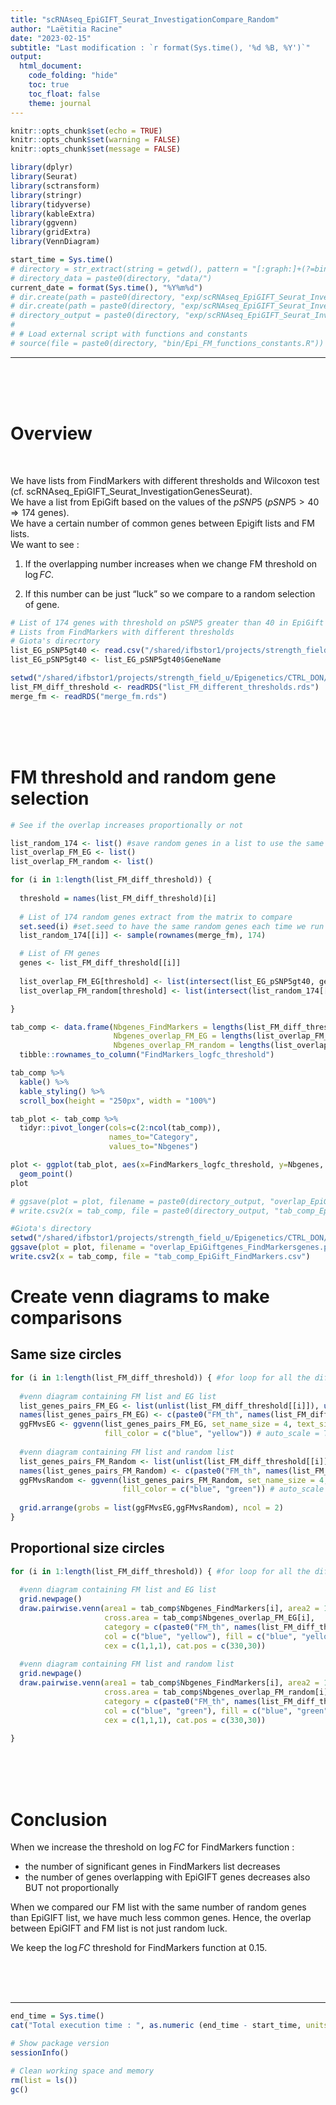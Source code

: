 ```yaml
---
title: "scRNAseq_EpiGIFT_Seurat_InvestigationCompare_Random"
author: "Laëtitia Racine"
date: "2023-02-15"
subtitle: "Last modification : `r format(Sys.time(), '%d %B, %Y')`"
output:
  html_document:
    code_folding: "hide"
    toc: true
    toc_float: false
    theme: journal
---
```


```r

knitr::opts_chunk$set(echo = TRUE)
knitr::opts_chunk$set(warning = FALSE)
knitr::opts_chunk$set(message = FALSE)

```

```r

library(dplyr)
library(Seurat)
library(sctransform)
library(stringr)
library(tidyverse)
library(kableExtra)
library(ggvenn)
library(gridExtra)
library(VennDiagram)

```

```r

start_time = Sys.time()
# directory = str_extract(string = getwd(), pattern = "[:graph:]+(?=bin)")
# directory_data = paste0(directory, "data/")
current_date = format(Sys.time(), "%Y%m%d")
# dir.create(path = paste0(directory, "exp/scRNAseq_EpiGIFT_Seurat_InvestigationCompare_Random/"))
# dir.create(path = paste0(directory, "exp/scRNAseq_EpiGIFT_Seurat_InvestigationCompare_Random/"), current_date)
# directory_output = paste0(directory, "exp/scRNAseq_EpiGIFT_Seurat_InvestigationCompare_Random/", current_date, "/")
# 
# # Load external script with functions and constants
# source(file = paste0(directory, "bin/Epi_FM_functions_constants.R"))

```

------------------------------------------------------------------------

<br><br><br>

# Overview

<br>

We have lists from FindMarkers with different thresholds and Wilcoxon test (cf. scRNAseq_EpiGIFT_Seurat_InvestigationGenesSeurat).\
We have a list from EpiGift based on the values of the $pSNP5$ ($pSNP5 \gt 40 \Rightarrow 174$ genes).\
We have a certain number of common genes between Epigift lists and FM lists.\
We want to see :

1.  If the overlapping number increases when we change FM threshold on $\log FC$.

2.  If this number can be just "luck" so we compare to a random selection of gene.

```r

# List of 174 genes with threshold on pSNP5 greater than 40 in EpiGift
# Lists from FindMarkers with different thresholds
# Giota's direcrtory
list_EG_pSNP5gt40 <- read.csv("/shared/ifbstor1/projects/strength_field_u/Epigenetics/list_174genes_pSNP5gt40.csv")
list_EG_pSNP5gt40 <- list_EG_pSNP5gt40$GeneName

setwd("/shared/ifbstor1/projects/strength_field_u/Epigenetics/CTRL_DON/Git/exp/scRNAseq_EpiGIFT_Seurat_InvestigationCompare_Random")
list_FM_diff_threshold <- readRDS("list_FM_different_thresholds.rds")
merge_fm <- readRDS("merge_fm.rds")
```

<br><br><br>

# FM threshold and random gene selection

```r

# See if the overlap increases proportionally or not

list_random_174 <- list() #save random genes in a list to use the same genes to venn diagrams 
list_overlap_FM_EG <- list()
list_overlap_FM_random <- list()

for (i in 1:length(list_FM_diff_threshold)) {
  
  threshold = names(list_FM_diff_threshold)[i]
  
  # List of 174 random genes extract from the matrix to compare
  set.seed(i) #set.seed to have the same random genes each time we run the code
  list_random_174[[i]] <- sample(rownames(merge_fm), 174)

  # List of FM genes
  genes <- list_FM_diff_threshold[[i]]
  
  list_overlap_FM_EG[threshold] <- list(intersect(list_EG_pSNP5gt40, genes))
  list_overlap_FM_random[threshold] <- list(intersect(list_random_174[[i]], genes))

}

tab_comp <- data.frame(Nbgenes_FindMarkers = lengths(list_FM_diff_threshold),
                       Nbgenes_overlap_FM_EG = lengths(list_overlap_FM_EG),
                       Nbgenes_overlap_FM_random = lengths(list_overlap_FM_random)) %>%
  tibble::rownames_to_column("FindMarkers_logfc_threshold")

tab_comp %>%
  kable() %>%
  kable_styling() %>%
  scroll_box(height = "250px", width = "100%")

tab_plot <- tab_comp %>% 
  tidyr::pivot_longer(cols=c(2:ncol(tab_comp)),
                      names_to="Category",
                      values_to="Nbgenes")

plot <- ggplot(tab_plot, aes(x=FindMarkers_logfc_threshold, y=Nbgenes, shape=Category, col=Category)) +
  geom_point()
plot

# ggsave(plot = plot, filename = paste0(directory_output, "overlap_EpiGiftgenes_FindMarkersgenes.png")) 
# write.csv2(x = tab_comp, file = paste0(directory_output, "tab_comp_EpiGift_FindMarkers.csv"))

#Giota's directory
setwd("/shared/ifbstor1/projects/strength_field_u/Epigenetics/CTRL_DON/Git/exp/scRNAseq_EpiGIFT_Seurat_InvestigationCompare_Random")
ggsave(plot = plot, filename = "overlap_EpiGiftgenes_FindMarkersgenes.png")
write.csv2(x = tab_comp, file = "tab_comp_EpiGift_FindMarkers.csv")

```

# Create venn diagrams to make comparisons

## Same size circles

```r
for (i in 1:length(list_FM_diff_threshold)) { #for loop for all the different thresholds applied
  
  #venn diagram containing FM list and EG list
  list_genes_pairs_FM_EG <- list(unlist(list_FM_diff_threshold[[i]]), unlist(list_EG_pSNP5gt40))
  names(list_genes_pairs_FM_EG) <- c(paste0("FM_th", names(list_FM_diff_threshold)[i]), "EG")
  ggFMvsEG <- ggvenn(list_genes_pairs_FM_EG, set_name_size = 4, text_size = 5, 
                     fill_color = c("blue", "yellow")) # auto_scale = TRUE have proportional size of circles
  
  #venn diagram containing FM list and random list
  list_genes_pairs_FM_Random <- list(unlist(list_FM_diff_threshold[[i]]), unlist(list_random_174[[i]]))
  names(list_genes_pairs_FM_Random) <- c(paste0("FM_th", names(list_FM_diff_threshold)[i]), "Random")
  ggFMvsRandom <- ggvenn(list_genes_pairs_FM_Random, set_name_size = 4, text_size = 5, 
                         fill_color = c("blue", "green")) # auto_scale = TRUE have proportional size of circles
  
  grid.arrange(grobs = list(ggFMvsEG,ggFMvsRandom), ncol = 2)
}

```

## Proportional size circles

```r
for (i in 1:length(list_FM_diff_threshold)) { #for loop for all the different thresholds applied
  
  #venn diagram containing FM list and EG list
  grid.newpage()     
  draw.pairwise.venn(area1 = tab_comp$Nbgenes_FindMarkers[i], area2 = 174,
                     cross.area = tab_comp$Nbgenes_overlap_FM_EG[i], 
                     category = c(paste0("FM_th", names(list_FM_diff_threshold)[i]), "EG"),
                     col = c("blue", "yellow"), fill = c("blue", "yellow"), alpha = 0.5,
                     cex = c(1,1,1), cat.pos = c(330,30))
  
  #venn diagram containing FM list and random list
  grid.newpage()
  draw.pairwise.venn(area1 = tab_comp$Nbgenes_FindMarkers[i], area2 = 174,
                     cross.area = tab_comp$Nbgenes_overlap_FM_random[i],
                     category = c(paste0("FM_th", names(list_FM_diff_threshold)[i]), "Random"),
                     col = c("blue", "green"), fill = c("blue", "green"), alpha = 0.5,
                     cex = c(1,1,1), cat.pos = c(330,30))
  
}
```

<br><br><br>

# Conclusion

When we increase the threshold on $\log FC$ for FindMarkers function :

-   the number of significant genes in FindMarkers list decreases
-   the number of genes overlapping with EpiGIFT genes decreases also BUT not proportionally

When we compared our FM list with the same number of random genes than EpiGIFT list, we have much less common genes. Hence, the overlap between EpiGIFT and FM list is not just random luck.\

We keep the $\log FC$ threshold for FindMarkers function at $0.15$.

<br><br><br>

------------------------------------------------------------------------

```r

end_time = Sys.time()
cat("Total execution time : ", as.numeric (end_time - start_time, units = "mins"), "minutes")

# Show package version
sessionInfo()

```

```r

# Clean working space and memory 
rm(list = ls())
gc()

```
